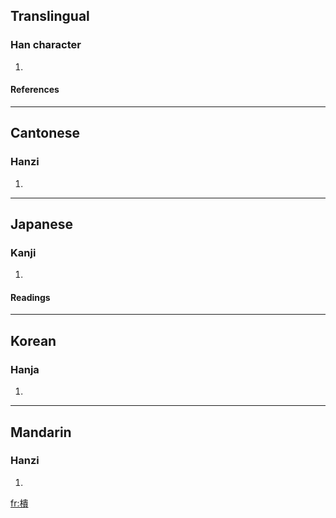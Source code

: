 ==Translingual==
===Han character===
{{Han char|rn=75|rad=木|as=12|sn=16|four=4798<sub>6</sub>|canj=木中一金 (DLMC)}}
# {{defn|Han|sort=木12}}
====References====
{{Han ref|kx=0552.020|dkj=15498|dj=0940.070|hdz=21292.010|uh=6A3B|ud=27195|bh=E9CC|bd=59852}}

----
==Cantonese==
===Hanzi===
{{yue-hanzi|jyut=|y=gwai6}}
# {{defn|Cantonese}}

----
==Japanese==
===Kanji===
{{ja-kanji|grade=|rs=木12}}
# {{defn|Japanese}} 
====Readings====
{{ja-readings|on=[[き]] (ki), [[ぎ]] (gi)|kun=}}

----
==Korean==
===Hanja===
{{ko-hanja|hangeul=궤|eumhun=|rv=gwe|mr=kwe|y=kwey}}
# {{defn|Korean}}

----
==Mandarin==
===Hanzi===
{{cmn-hanzi|pin=[[kuì]] ([[kui4]])|wg=k'uei<sup>4</sup>}}
# {{defn|Mandarin}}

[[fr:樻]]